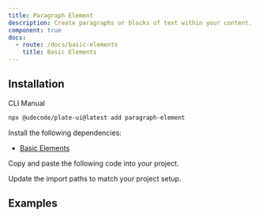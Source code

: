 ```yaml
---
title: Paragraph Element
description: Create paragraphs or blocks of text within your content.
component: true
docs:
  - route: /docs/basic-elements
    title: Basic Elements
---
```


## Installation

<Tabs defaultValue="cli">

<TabsList>
<TabsTrigger value="cli">CLI</TabsTrigger>
<TabsTrigger value="manual">Manual</TabsTrigger>
</TabsList>
<TabsContent value="cli">

```bash
npx @udecode/plate-ui@latest add paragraph-element
```

</TabsContent>

<TabsContent value="manual">

<Steps>

<Step>

Install the following dependencies:

- [Basic Elements](/docs/basic-elements)

</Step>

<Step>

Copy and paste the following code into your project.

</Step>

<ComponentSource name="paragraph-element" />

<Step>

Update the import paths to match your project setup.

</Step>

</Steps>

</TabsContent>

</Tabs>

## Examples

<ComponentPreview name="playground-demo" id="basicnodes" />

<ComponentSource src="../../templates/plate-playground-template/src/lib/plate/plate-plugins.ts" />
